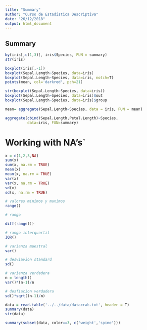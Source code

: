 ```yaml
---
title: "Summary"
author: "Curso de Estadística Descriptiva"
date: "26/12/2018"
output: html_document
---
```

## Summary

```r
by(iris[,c(1,3)], iris$Species, FUN = summary)
str(iris)

boxplot(iris[,-1])
boxplot(Sepal.Length~Species, data=iris)
boxplot(Sepal.Length~Species, data=iris, notch=T)
points(mean, col='darkred', pch=21)

str(boxplot(Sepal.Length~Species, data=iris))
boxplot(Sepal.Length~Species, data=iris)$out
boxplot(Sepal.Length~Species, data=iris)$group

mean= aggregate(Sepal.Length~Species, data = iris, FUN = mean)

```


```r
aggregate(cbind(Sepal.Length,Petal.Length)~Species, 
          data=iris, FUN=summary)
```

# Working with NA's`

```r

x = c(1,2,3,NA)
sum(x)
sum(x, na.rm = TRUE)
mean(x)
mean(x, na.rm = TRUE)
var(x)
var(x, na.rm = TRUE)
sd(x)
sd(x, na.rm = TRUE)
```


```r
# valores minimos y maximos
range()

# rango

diff(range())

# rango interquartil
IQR()

# varianza muestral
var()

# desviavion standard
sd()

# varianza verdadera
n = length()
var()*(n-1)/n

# desfiacion verdadera
sd()*sqrt((n-1)/n)

```


```r
data = read.table('../../data/datacrab.txt', header = T)
summary(data)
str(data)

summary(subset(data, color==3, c('weight','spine')))
```


